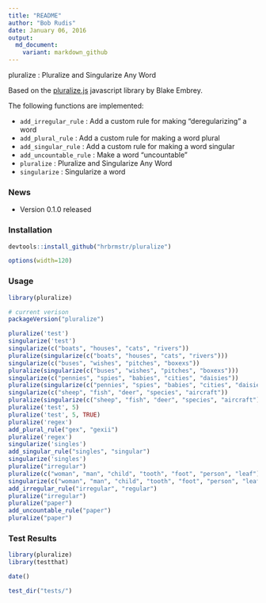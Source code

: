 ```yaml
---
title: "README"
author: "Bob Rudis"
date: January 06, 2016
output:
  md_document:
    variant: markdown_github
---
```


pluralize : Pluralize and Singularize Any Word

Based on the [pluralize.js](https://github.com/blakeembrey/pluralize) javascript library by Blake Embrey.

The following functions are implemented:

- `add_irregular_rule` :	Add a custom rule for making "deregularizing" a word
- `add_plural_rule` :	Add a custom rule for making a word plural
- `add_singular_rule` :	Add a custom rule for making a word singular
- `add_uncountable_rule` :	Make a word "uncountable"
- `pluralize` :	Pluralize and Singularize Any Word
- `singularize` :	Singularize a word

### News

- Version 0.1.0 released

### Installation

```r
devtools::install_github("hrbrmstr/pluralize")
```

```r
options(width=120)
```

### Usage

```r
library(pluralize)

# current verison
packageVersion("pluralize")

pluralize('test')
singularize('test')
singularize(c("boats", "houses", "cats", "rivers"))
pluralize(singularize(c("boats", "houses", "cats", "rivers")))
singularize(c("buses", "wishes", "pitches", "boxexs"))
pluralize(singularize(c("buses", "wishes", "pitches", "boxexs")))
singularize(c("pennies", "spies", "babies", "cities", "daisies"))
pluralize(singularize(c("pennies", "spies", "babies", "cities", "daisies")))
singularize(c("sheep", "fish", "deer", "species", "aircraft"))
pluralize(singularize(c("sheep", "fish", "deer", "species", "aircraft")))
pluralize('test', 5)
pluralize('test', 5, TRUE)
pluralize('regex')
add_plural_rule("gex", "gexii")
pluralize('regex')
singularize('singles')
add_singular_rule("singles", "singular")
singularize('singles')
pluralize("irregular")
pluralize(c("woman", "man", "child", "tooth", "foot", "person", "leaf"))
singularize(c("woman", "man", "child", "tooth", "foot", "person", "leaf"))
add_irregular_rule("irregular", "regular")
pluralize("irregular")
pluralize("paper")
add_uncountable_rule("paper")
pluralize("paper")
```

### Test Results

```r
library(pluralize)
library(testthat)

date()

test_dir("tests/")
```

